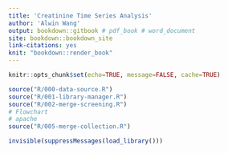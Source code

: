```yaml
---
title: 'Creatinine Time Series Analysis'
author: 'Alwin Wang'
output: bookdown::gitbook # pdf_book # word_document
site: bookdown::bookdown_site
link-citations: yes
knit: "bookdown::render_book"
---
```


<!-- 
Edit these lines as appropriate.
* The actual content is in several Rmd files.
* Edit the _bookdown.yml file to set the order in which you'd like them to appear. 
* Ensure you have installed the knitr and bookdown packages for R.
* Also ensure LaTeX is installed on your computer.
-->

```r
knitr::opts_chunk$set(echo=TRUE, message=FALSE, cache=TRUE)

source("R/000-data-source.R")
source("R/001-library-manager.R")
source("R/002-merge-screening.R")
# Flowchart
# apache
source("R/005-merge-collection.R")

invisible(suppressMessages(load_library()))
```